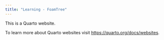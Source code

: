 ```yaml
---
title: "Learning - FoamTree"
---
```


This is a Quarto website.

To learn more about Quarto websites visit <https://quarto.org/docs/websites>.
